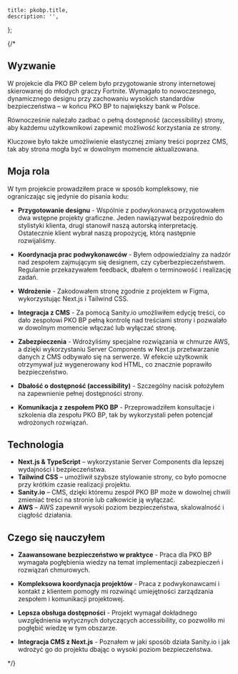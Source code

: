 
	title: pkobp.title,
	description: '',
};

{/*
<CaseStudyHeading
	title={pkobp.title}
	company={pkobp.company}
	img={pkobp.imgHero}
  date={pkobp.date}
/>

## Wyzwanie

W projekcie dla PKO BP celem było przygotowanie strony internetowej skierowanej do młodych graczy Fortnite. Wymagało to nowoczesnego, dynamicznego designu przy zachowaniu wysokich standardów bezpieczeństwa – w końcu PKO BP to największy bank w Polsce.

Równocześnie należało zadbać o pełną dostępność (accessibility) strony, aby każdemu użytkownikowi zapewnić możliwość korzystania ze strony.

Kluczowe było także umożliwienie elastycznej zmiany treści poprzez CMS, tak aby strona mogła być w dowolnym momencie aktualizowana.

## Moja rola

W tym projekcie prowadziłem prace w sposób kompleksowy, nie ograniczając się jedynie do pisania kodu:

- **Przygotowanie designu** - Wspólnie z podwykonawcą przygotowałem dwa wstępne projekty graficzne. Jeden nawiązywał bezpośrednio do stylistyki klienta, drugi stanowił naszą autorską interpretację. Ostatecznie klient wybrał naszą propozycję, którą następnie rozwijaliśmy.

- **Koordynacja prac podwykonawców** - Byłem odpowiedzialny za nadzór nad zespołem zajmującym się designem, czy cyberbezpieczeństwem. Regularnie przekazywałem feedback, dbałem o terminowość i realizację zadań.

- **Wdrożenie** - Zakodowałem stronę zgodnie z projektem w Figma, wykorzystując Next.js i Tailwind CSS.

- **Integracja z CMS** - Za pomocą Sanity.io umożliwiłem edycję treści, co dało zespołowi PKO BP pełną kontrolę nad treściami strony i pozwalało w dowolnym momencie włączać lub wyłączać stronę.

- **Zabezpieczenia** - Wdrożyliśmy specjalne rozwiązania w chmurze AWS, a dzięki wykorzystaniu Server Components w Next.js przetwarzanie danych z CMS odbywało się na serwerze. W efekcie użytkownik otrzymywał już wygenerowany kod HTML, co znacznie poprawiło bezpieczeństwo.

- **Dbałość o dostępność (accessibility)** - Szczególny nacisk położyłem na zapewnienie pełnej dostępności strony.

- **Komunikacja z zespołem PKO BP** - Przeprowadziłem konsultacje i szkolenia dla zespołu PKO BP, tak by wykorzystali pełen potencjał wdrożonych rozwiązań.

## Technologia

- **Next.js & TypeScript** – wykorzystanie Server Components dla lepszej wydajności i bezpieczeństwa.
- **Tailwind CSS** – umożliwił szybsze stylowanie strony, co było pomocne przy krótkim czasie realizacji projektu.
- **Sanity.io** – CMS, dzięki któremu zespół PKO BP może w dowolnej chwili zmieniać treści na stronie lub całkowicie ją wyłączać.
- **AWS** – AWS zapewnił wysoki poziom bezpieczeństwa, skalowalność i ciągłość działania.

## Czego się nauczyłem

- **Zaawansowane bezpieczeństwo w praktyce** - Praca dla PKO BP wymagała pogłębienia wiedzy na temat implementacji zabezpieczeń i rozwiązań chmurowych.

- **Kompleksowa koordynacja projektów** - Praca z podwykonawcami i kontakt z klientem pomogły mi rozwinąć umiejętności zarządzania zespołem i komunikacji projektowej.

- **Lepsza obsługa dostępności** - Projekt wymagał dokładnego uwzględnienia wytycznych dotyczących accessibility, co pozwoliło mi pogłębić wiedzę w tym obszarze.

- **Integracja CMS z Next.js** - Poznałem w jaki sposób działa Sanity.io i jak wdrożyć go do projektu dbając o wysoki poziom bezpieczeństwa.

<CaseStudyProjects projectId={pkobp.id} />
*/}
